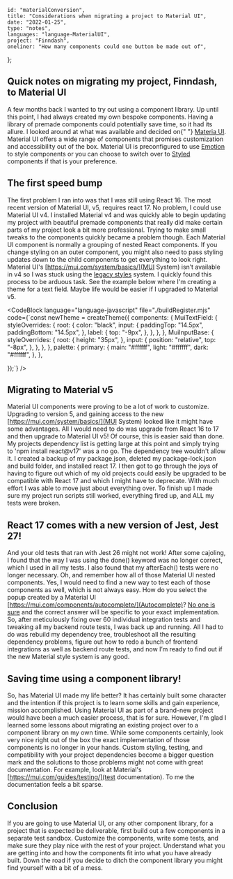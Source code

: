 
    id: "materialConversion",
    title: "Considerations when migrating a project to Material UI",
    date: "2022-01-25",
    type: "notes",
    languages: "language-MaterialUI",
    project: "Finndash",
    oneliner: "How many components could one button be made out of",
};

## Quick notes on migrating my project, Finndash, to Material UI

A few months back I wanted to try out using a component library. Up until this point, I had always created my own bespoke components. Having a
library of premade components could potentially save time, so it had its allure. I looked around at what was available and decided on{" "}
[Materia UI](https://mui.com/). Material UI offers a wide range of components that promises customization and accessibility out of the box. Material UI is
preconfigured to use [Emotion](https://emotion.sh/docs/introduction) to style components or you can choose to switch over to [Styled](https://styled-components.com/) components if that is your preference.

## The first speed bump

The first problem I ran into was that I was still using React 16. The most recent version of Material UI, v5, requires react 17. No problem, I
could use Material UI v4. I installed Material v4 and was quickly able to begin updating my project with beautiful premade components that really
did make certain parts of my project look a bit more professional. Trying to make small tweaks to the components quickly became a problem
though. Each Material UI component is normally a grouping of nested React components. If you change styling on an outer component, you might also
need to pass styling updates down to the child components to get everything to look right. Material UI's [https://mui.com/system/basics/](MUI System) isn’t available in v4 so I was
stuck using the [legacy styles](https://mui.com/styles/basics/) system. I quickly found this process to be arduous task. See the example below where I'm creating a theme
for a text field. Maybe life would be easier if I upgraded to Material v5.

<CodeBlock language="language-javascript" file="./buildRegister.mjs" code={`const newTheme = createTheme({
    components: {
        MuiTextField: {
            styleOverrides: {
                root: {
                    color: "black",
                    input: {
                        paddingTop: "14.5px",
                        paddingBottom: "14.5px",
                    },
                    label: {
                        top: "-9px",
                    },
                },
            },
        },
        MuiInputBase: {
            styleOverrides: {
                root: {
                    height: "35px",
                },
                input: {
                    position: "relative",
                    top: "-8px",
                },
            },
        },
    },
    palette: {
        primary: {
            main: "#ffffff",
            light: "#ffffff",
            dark: "#ffffff",
        },
    },

});`} />

## Migrating to Material v5

Material UI components were proving to be a lot of work to customize. Upgrading to version 5, and gaining access to the new [https://mui.com/system/basics/](MUI System)
looked like
it might have some advantages. All I would need to do was upgrade from React 16 to 17 and then upgrade to Material UI v5! Of course, this is
easier said than done. My projects dependency list is getting large at this point and simply trying to 'npm install react@v17' was a no
go. The dependency tree wouldn't allow it. I created a backup of my package.json, deleted my package-lock.json and build folder, and installed
react 17. I then got to go through the joys of having to figure out which of my old projects could easily be upgraded to be compatible with
React 17 and which I might have to deprecate. With much effort I was able to move just about everything over. To finish up I made sure my
project run scripts still worked, everything fired up, and ALL my tests were broken.

## React 17 comes with a new version of Jest, Jest 27!

And your old tests that ran with Jest 26 might not work! After some cajoling, I found that the way I was using the done() keyword was no longer
correct, which I used in all my tests. I also found that my afterEach() tests were no longer necessary. Oh, and remember how all of those
Material UI nested components. Yes, I would need to find a new way to test each of those components as well, which is not always easy. How do
you select the popup created by a Material UI [https://mui.com/components/autocomplete/](Autocomplete)? [No one is sure](https://stackoverflow.com/questions/60882089/how-to-test-material-ui-autocomplete-with-react-testing-library)
and the correct answer will be specific to your exact implementation. So,
after meticulously fixing over 60 individual integration tests and tweaking all my backend route tests, I was back up and running. All I had
to do was rebuild my dependency tree, troubleshoot all the resulting dependency problems, figure out how to redo a bunch of frontend
integrations as well as backend route tests, and now I’m ready to find out if the new Material style system is any good.

## Saving time using a component library!

So, has Material UI made my life better? It has certainly built some character and the intention if this project is to learn some skills and gain
experience, mission accomplished. Using Material UI as part of a brand-new project would have been a much easier process, that is for sure.
However, I'm glad I learned some lessons about migrating an existing project over to a component library on my own time. While some components
certainly, look very nice right out of the box the exact implementation of those components is no longer in your hands. Custom styling, testing,
and compatibility with your project dependencies become a bigger question mark and the solutions to those problems might not come with great
documentation. For example, look at Material's [https://mui.com/guides/testing/](test documentation). To me the documentation feels a bit sparse.

## Conclusion

If you are going to use Material UI, or any other component library, for a project that is expected be deliverable, first build out a few
components in a separate test sandbox. Customize the components, write some tests, and make sure they play nice with the rest of your project.
Understand what you are getting into and how the components fit into what you have already built. Down the road if you decide to ditch the
component library you might find yourself with a bit of a mess.
